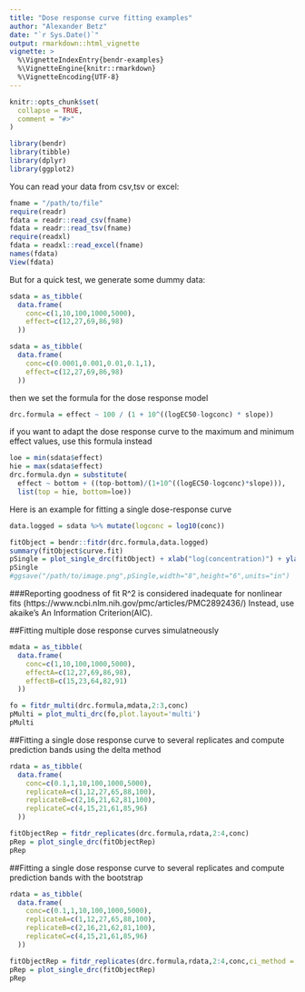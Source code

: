 ```yaml
---
title: "Dose response curve fitting examples"
author: "Alexander Betz"
date: "`r Sys.Date()`"
output: rmarkdown::html_vignette
vignette: >
  %\VignetteIndexEntry{bendr-examples}
  %\VignetteEngine{knitr::rmarkdown}
  %\VignetteEncoding{UTF-8}
---
```


```r
knitr::opts_chunk$set(
  collapse = TRUE,
  comment = "#>"
)
```

```r
library(bendr)
library(tibble)
library(dplyr)
library(ggplot2)
```


You can read your data from csv,tsv or excel:
```r
fname = "/path/to/file"
require(readr)
fdata = readr::read_csv(fname)
fdata = readr::read_tsv(fname)
require(readxl)
fdata = readxl::read_excel(fname)
names(fdata)
View(fdata)
```


But for a quick test, we generate some dummy data:
```r
sdata = as_tibble(
  data.frame(
    conc=c(1,10,100,1000,5000),
    effect=c(12,27,69,86,98)
  ))

sdata = as_tibble(
  data.frame(
    conc=c(0.0001,0.001,0.01,0.1,1),
    effect=c(12,27,69,86,98)
  ))
```

then we set the formula for the dose response model

```r
drc.formula = effect ~ 100 / (1 + 10^((logEC50-logconc) * slope))
```

if you want to adapt the dose response curve to the maximum and minimum effect values, use this formula instead

```r
loe = min(sdata$effect)
hie = max(sdata$effect)
drc.formula.dyn = substitute(
  effect ~ bottom + ((top-bottom)/(1+10^((logEC50-logconc)*slope))),
  list(top = hie, bottom=loe))
```



Here is an example for fitting a single dose-response curve
```r

data.logged = sdata %>% mutate(logconc = log10(conc))

fitObject = bendr::fitdr(drc.formula,data.logged)
summary(fitObject$curve.fit)
pSingle = plot_single_drc(fitObject) + xlab("log(concentration)") + ylab("effect")
pSingle 
#ggsave("/path/to/image.png",pSingle,width="8",height="6",units="in")
```

###Reporting goodness of fit
 R^2 is considered inadequate for nonlinear fits (https://www.ncbi.nlm.nih.gov/pmc/articles/PMC2892436/)
 Instead, use akaike's An Information Criterion(AIC).

##Fitting multiple dose response curves simulatneously

```r

mdata = as_tibble(
  data.frame(
    conc=c(1,10,100,1000,5000),
    effectA=c(12,27,69,86,98),
    effectB=c(15,23,64,82,91)
  ))

fo = fitdr_multi(drc.formula,mdata,2:3,conc)
pMulti = plot_multi_drc(fo,plot.layout='multi')
pMulti
```

##Fitting a single dose response curve to several replicates and compute prediction bands using the delta method


```r
rdata = as_tibble(
  data.frame(
    conc=c(0.1,1,10,100,1000,5000),
    replicateA=c(1,12,27,65,88,100),
    replicateB=c(2,16,21,62,81,100),
    replicateC=c(4,15,21,61,85,96)
  ))

fitObjectRep = fitdr_replicates(drc.formula,rdata,2:4,conc)
pRep = plot_single_drc(fitObjectRep)
pRep
```


##Fitting a single dose response curve to several replicates and compute prediction bands with the bootstrap


```r
rdata = as_tibble(
  data.frame(
    conc=c(0.1,1,10,100,1000,5000),
    replicateA=c(1,12,27,65,88,100),
    replicateB=c(2,16,21,62,81,100),
    replicateC=c(4,15,21,61,85,96)
  ))

fitObjectRep = fitdr_replicates(drc.formula,rdata,2:4,conc,ci_method = "bootstrap")
pRep = plot_single_drc(fitObjectRep)
pRep
```
